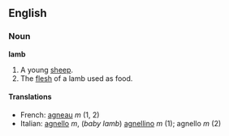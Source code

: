 ==English==
===Noun===
'''lamb'''

#A young [[sheep]].
#The [[flesh]] of a lamb used as food.

====Translations====
*French: [[agneau]] ''m'' (1, 2)
*Italian: [[agnello]] ''m'', (''baby lamb'') [[agnellino]] ''m'' (1); agnello ''m'' (2)